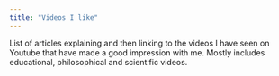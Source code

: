 ```yaml
---
title: "Videos I like"
---
```

List of articles explaining and then linking to the videos I have seen on Youtube that have made a good impression with me. Mostly includes educational, philosophical and scientific videos.